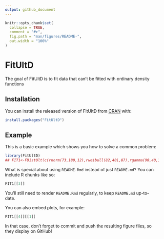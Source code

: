 ```yaml
---
output: github_document
---
```


<!-- README.md is generated from README.Rmd. Please edit that file -->

```r
knitr::opts_chunk$set(
  collapse = TRUE,
  comment = "#>",
  fig.path = "man/figures/README-",
  out.width = "100%"
)
```
# FitUltD

<!-- badges: start -->
<!-- badges: end -->

The goal of FitUltD is to fit data that can't be fitted with ordinary density functions

## Installation

You can install the released version of FitUltD from [CRAN](https://CRAN.R-project.org) with:

``` r
install.packages("FitUltD")
```

## Example

This is a basic example which shows you how to solve a common problem:

```r
library(FitUltD)
## FIT1<-FDistUlt(c(rnorm(73,189,12),rweibull(82,401,87),rgamma(90,40,19)), plot=TRUE)
```

What is special about using `README.Rmd` instead of just `README.md`? You can include R chunks like so:

```r
FIT1[[3]]

```

You'll still need to render `README.Rmd` regularly, to keep `README.md` up-to-date.

You can also embed plots, for example:

```r
FIT1[[4]][[1]]
```

In that case, don't forget to commit and push the resulting figure files, so they display on GitHub!
